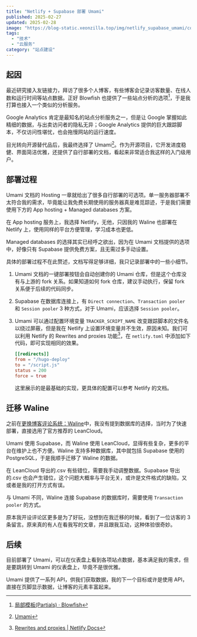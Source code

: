 ```yaml
---
title: "Netlify + Supabase 部署 Umami"
published: 2025-02-27
updated: 2025-02-28
image: "https://blog-static.xeonzilla.top/img/netlify_supabase_umami/cover.avif"
tags:
  - "技术"
  - "云服务"
category: "站点建设"
---
```

## 起因
最近研究接入友链接力，拜访了很多个人博客，有些博客会记录访客数量、在线人数和运行时间等站点数据。正好 Blowfish 也提供了一些站点分析的选项[^1]，于是我打算也接入一个类似的分析服务。

Google Analytics 肯定是最知名的站点分析服务之一，但是让 Google 掌握如此精细的数据，与出卖访问者的隐私无异；Google Analytics 提供的巨大跟踪脚本，不仅访问性堪忧，也会拖慢网站的运行速度。

目光转向开源替代品后，我最终选择了 Umami[^2]。作为开源项目，它开发进度稳健、界面简洁优雅，还提供了自行部署的文档，看起来非常适合我这样的入门级用户。

## 部署过程

Umami 文档的 Hosting 一章就给出了很多自行部署的可选项。单一服务器部署不太符合我的需求，毕竟能让我免费长期使用的服务器真是难觅踪迹，于是我们需要使用下方的 App hosting + Managed databases 方案。

在 App hosting 服务上，我选择 Netlify，无他，只因我的 Waline 也部署在 Netlify 上，使用同样的平台方便管理，学习成本也更低。

Managed databases 的选择其实已经呼之欲出，因为在 Umami 文档提供的选项中，好像只有 Supabase 提供免费方案，且无需过多手动设置。

具体的部署过程不在此赘述，文档写得足够详细，我只记录部署中的一些小细节。

1. Umami 文档的一键部署按钮会自动创建你的 Umami 仓库，但是这个仓库没有与上游的 fork 关系。如果知道如何 fork 仓库，建议手动执行，保留 fork 关系便于后续的代码同步。
2. Supabase 在数据库连接上，有 `Direct connection`、`Transaction pooler` 和 `Session pooler` 3 种方式，对于 Umami，应该选择 `Session pooler`。
3. Umami 可以通过配置环境变量 `TRACKER_SCRIPT_NAME` 改变跟踪脚本的文件名以绕过屏蔽，但是我在 Netlify 上设置环境变量并不生效，原因未知。我们可以利用 Netlify 的 Rewrites and proxies 功能[^3]，在 `netlify.toml` 中添加如下代码，即可实现相同的效果。
    
    ```toml title="netlify.toml"
    [[redirects]]
    from = "/hugo-deploy"
    to = "/script.js"
    status = 200
    force = true
    ```
    
    这里展示的是最基础的实现，更具体的配置可以参考 Netlify 的文档。

## 迁移 Waline

之前在[更换博客评论系统：Waline](/posts/waline/)中，我没有提到数据库的选择，当时为了快速部署，直接选用了官方推荐的 LeanCloud。

Umami 使用 Supabase，而 Waline 使用 LeanCloud，显得有些复杂，更多的平台在维护上也不方便。Waline 支持多种数据库，其中就包括 Supabase 使用的 PostgreSQL，于是我顺手迁移了 Waline 的数据。

在 LeanCloud 导出的.csv 有些错位，需要我手动调整数据。Supabase 导出的.csv 也会产生错位，这个问题大概率与平台无关，或许是文件格式的缺陷，又或者是我的打开方式有误。

与 Umami 不同，Waline 连接 Supabase 的数据库时，需要使用 `Transaction pooler` 的方式。

原本我开设评论区更多是为了好玩，没想到在我迁移的时候，看到了一位访客的 3 条留言。原来真的有人在看我写的文章，并且跟我互动，这种体验很奇妙。

## 后续

目前部署了 Umami，可以在仪表盘上看到各项站点数据，基本满足我的需求，但是要跳转到 Umami 的仪表盘上，毕竟不是很优雅。

Umami 提供了一系列 API，供我们获取数据，我的下一个目标或许是使用 API，直接在页脚显示数据，让博客的元素丰富起来。

[^1]:[局部模板(Partials) · Blowfish](https://blowfish.page/zh-cn/docs/partials/)
[^2]:[Umami](https://umami.is/)
[^3]:[Rewrites and proxies | Netlify Docs](https://docs.netlify.com/routing/redirects/rewrites-proxies/)
